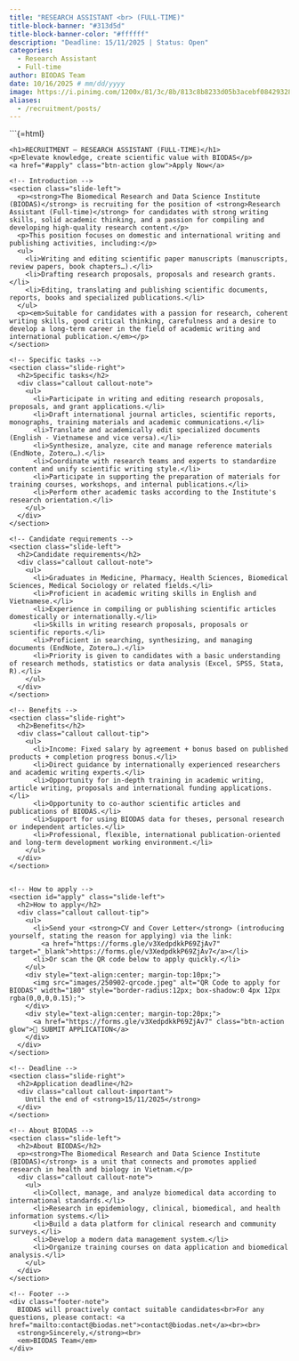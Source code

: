 ```yaml
---
title: "RESEARCH ASSISTANT <br> (FULL-TIME)"
title-block-banner: "#313d5d"
title-block-banner-color: "#ffffff"
description: "Deadline: 15/11/2025 | Status: Open"
categories:
  - Research Assistant
  - Full-time
author: BIODAS Team
date: 10/16/2025 # mm/dd/yyyy
image: https://i.pinimg.com/1200x/81/3c/8b/813c8b8233d05b3acebf08429328059e.jpg
aliases: 
  - /recruitment/posts/
---
```



```{=html}
<!-- Attach CSS file -->
<link rel="stylesheet" href="section-recruitment-template.css">

<body class="section-recruitment-template">

  <!-- HERO -->
  <div class="hero">
    <h1>RECRUITMENT – RESEARCH ASSISTANT (FULL-TIME)</h1>
    <p>Elevate knowledge, create scientific value with BIODAS</p>
    <a href="#apply" class="btn-action glow">Apply Now</a>
  </div>

  <!-- MAIN -->
  <div class="layout">

    <!-- Introduction -->
    <section class="slide-left">
      <p><strong>The Biomedical Research and Data Science Institute (BIODAS)</strong> is recruiting for the position of <strong>Research Assistant (Full-time)</strong> for candidates with strong writing skills, solid academic thinking, and a passion for compiling and developing high-quality research content.</p>
      <p>This position focuses on domestic and international writing and publishing activities, including:</p>
      <ul>
        <li>Writing and editing scientific paper manuscripts (manuscripts, review papers, book chapters…).</li>
        <li>Drafting research proposals, proposals and research grants.</li>
        <li>Editing, translating and publishing scientific documents, reports, books and specialized publications.</li>
      </ul>
      <p><em>Suitable for candidates with a passion for research, coherent writing skills, good critical thinking, carefulness and a desire to develop a long-term career in the field of academic writing and international publication.</em></p>
    </section>

    <!-- Specific tasks -->
    <section class="slide-right">
      <h2>Specific tasks</h2>
      <div class="callout callout-note">
        <ul>
          <li>Participate in writing and editing research proposals, proposals, and grant applications.</li>
          <li>Draft international journal articles, scientific reports, monographs, training materials and academic communications.</li>
          <li>Translate and academically edit specialized documents (English - Vietnamese and vice versa).</li>
          <li>Synthesize, analyze, cite and manage reference materials (EndNote, Zotero…).</li>
          <li>Coordinate with research teams and experts to standardize content and unify scientific writing style.</li>
          <li>Participate in supporting the preparation of materials for training courses, workshops, and internal publications.</li>
          <li>Perform other academic tasks according to the Institute's research orientation.</li>
        </ul>
      </div>
    </section>

    <!-- Candidate requirements -->
    <section class="slide-left">
      <h2>Candidate requirements</h2>
      <div class="callout callout-note">
        <ul>
          <li>Graduates in Medicine, Pharmacy, Health Sciences, Biomedical Sciences, Medical Sociology or related fields.</li>
          <li>Proficient in academic writing skills in English and Vietnamese.</li>
          <li>Experience in compiling or publishing scientific articles domestically or internationally.</li>
          <li>Skills in writing research proposals, proposals or scientific reports.</li>
          <li>Proficient in searching, synthesizing, and managing documents (EndNote, Zotero…).</li>
          <li>Priority is given to candidates with a basic understanding of research methods, statistics or data analysis (Excel, SPSS, Stata, R).</li>
        </ul>
      </div>
    </section>

    <!-- Benefits -->
    <section class="slide-right">
      <h2>Benefits</h2>
      <div class="callout callout-tip">
        <ul>
          <li>Income: Fixed salary by agreement + bonus based on published products + completion progress bonus.</li>
          <li>Direct guidance by internationally experienced researchers and academic writing experts.</li>
          <li>Opportunity for in-depth training in academic writing, article writing, proposals and international funding applications.</li>
          <li>Opportunity to co-author scientific articles and publications of BIODAS.</li>
          <li>Support for using BIODAS data for theses, personal research or independent articles.</li>
          <li>Professional, flexible, international publication-oriented and long-term development working environment.</li>
        </ul>
      </div>
    </section>


    <!-- How to apply -->
    <section id="apply" class="slide-left">
      <h2>How to apply</h2>
      <div class="callout callout-tip">
        <ul>
          <li>Send your <strong>CV and Cover Letter</strong> (introducing yourself, stating the reason for applying) via the link:  
            <a href="https://forms.gle/v3XedpdkkP69ZjAv7" target="_blank">https://forms.gle/v3XedpdkkP69ZjAv7</a></li>
          <li>Or scan the QR code below to apply quickly.</li>
        </ul>
        <div style="text-align:center; margin-top:10px;">
          <img src="images/250902-qrcode.jpeg" alt="QR Code to apply for BIODAS" width="180" style="border-radius:12px; box-shadow:0 4px 12px rgba(0,0,0,0.15);">
        </div>
        <div style="text-align:center; margin-top:20px;">
          <a href="https://forms.gle/v3XedpdkkP69ZjAv7" class="btn-action glow">📩 SUBMIT APPLICATION</a>
        </div>
      </div>
    </section>

    <!-- Deadline -->
    <section class="slide-right">
      <h2>Application deadline</h2>
      <div class="callout callout-important">
        Until the end of <strong>15/11/2025</strong>
      </div>
    </section>

    <!-- About BIODAS -->
    <section class="slide-left">
      <h2>About BIODAS</h2>
      <p><strong>The Biomedical Research and Data Science Institute (BIODAS)</strong> is a unit that connects and promotes applied research in health and biology in Vietnam.</p>
      <div class="callout callout-note">
        <ul>
          <li>Collect, manage, and analyze biomedical data according to international standards.</li>
          <li>Research in epidemiology, clinical, biomedical, and health information systems.</li>
          <li>Build a data platform for clinical research and community surveys.</li>
          <li>Develop a modern data management system.</li>
          <li>Organize training courses on data application and biomedical analysis.</li>
        </ul>
      </div>
    </section>

    <!-- Footer -->
    <div class="footer-note">
      BIODAS will proactively contact suitable candidates<br>For any questions, please contact: <a href="mailto:contact@biodas.net">contact@biodas.net</a><br><br>
      <strong>Sincerely,</strong><br>
      <em>BIODAS Team</em>
    </div>
  </div>

<!-- Attach JS file -->
<script src="section-recruitment-template.js"></script>
</body>
